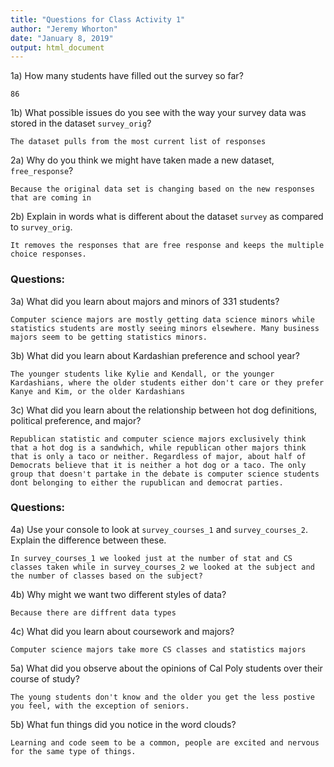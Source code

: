 ```yaml
---
title: "Questions for Class Activity 1"
author: "Jeremy Whorton"
date: "January 8, 2019"
output: html_document
---
```


1a) How many students have filled out the survey so far?

```
86

```

1b) What possible issues do you see with the way your survey data was stored in the dataset `survey_orig`?

```
The dataset pulls from the most current list of responses

```

2a) Why do you think we might have taken made a new dataset, `free_response`?

```
Because the original data set is changing based on the new responses that are coming in

```

2b) Explain in words what is different about the dataset `survey` as compared to `survey_orig`.

```
It removes the responses that are free response and keeps the multiple choice responses.

```

### Questions:

3a) What did you learn about majors and minors of 331 students?

```
Computer science majors are mostly getting data science minors while statistics students are mostly seeing minors elsewhere. Many business majors seem to be getting statistics minors.

```


3b) What did you learn about Kardashian preference and school year?

```
The younger students like Kylie and Kendall, or the younger Kardashians, where the older students either don't care or they prefer Kanye and Kim, or the older Kardashians

```


3c) What did you learn about the relationship between hot dog definitions, political preference, and major?

```
Republican statistic and computer science majors exclusively think that a hot dog is a sandwhich, while republican other majors think that is only a taco or neither. Regardless of major, about half of Democrats believe that it is neither a hot dog or a taco. The only group that doesn't partake in the debate is computer science students dont belonging to either the rupublican and democrat parties. 

```


### Questions:

4a) Use your console to look at `survey_courses_1` and `survey_courses_2`.  Explain the difference between these.


```
In survey_courses_1 we looked just at the number of stat and CS classes taken while in survey_courses_2 we looked at the subject and the number of classes based on the subject?

```


4b) Why might we want two different styles of data?


```
Because there are diffrent data types

```

4c) What did you learn about coursework and majors?


```
Computer science majors take more CS classes and statistics majors

```

5a) What did you observe about the opinions of Cal Poly students over their course of study?

```
The young students don't know and the older you get the less postive you feel, with the exception of seniors.

```

5b) What fun things did you notice in the word clouds?

```
Learning and code seem to be a common, people are excited and nervous for the same type of things.

```
